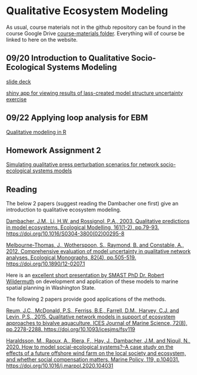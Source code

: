 # Qualitative Ecosystem Modeling {#qualmod}

As usual, course materials not in the github repository can be found in the course Google Drive [course-materials folder](https://drive.google.com/drive/folders/1Wt4fhAgCP92aBu_XSCQq50Xrkc-UVHnx?usp=sharing). Everything will of course be linked to here on the website.  

## 09/20 Introduction to Qualitative Socio-Ecological Systems Modeling {.unlisted .unnumbered}

[slide deck](https://docs.google.com/presentation/d/19gDMK1whYIWIf-LA2H0THVoUWIvGLGXj/edit?usp=sharing&ouid=100082783551785338508&rtpof=true&sd=true)

[shiny app for viewing results of lass-created model structure uncertainty exercise](https://gavinfay.shinyapps.io/qual-mod/)

## 09/22 Applying loop analysis for EBM {.unlisted .unnumbered}

[Qualitative modeling in R](https://github.com/gavinfay/mebm-models/blob/main/course-materials/qual-mod/qual-mod.R)

## Homework Assignment 2

[Simulating qualitative press perturbation scenarios for network socio-ecological systems models](https://github.com/gavinfay/mebm-models/blob/main/course-materials/assignments/hw-02/hw-02.pdf)


## Reading {.unlisted .unnumbered}

The below 2 papers (suggest reading the Dambacher one first) give an introduction to qualitative ecosystem modeling.  

[Dambacher, J.M., Li, H.W. and Rossignol, P.A., 2003. Qualitative predictions in model ecosystems. Ecological Modelling, 161(1-2), pp.79-93. https://doi.org/10.1016/S0304-3800(02)00295-8](https://doi.org/10.1016/S0304-3800(02)00295-8)  

[Melbourne-Thomas, J., Wotherspoon, S., Raymond, B. and Constable, A., 2012. Comprehensive evaluation of model uncertainty in qualitative network analyses. Ecological Monographs, 82(4), pp.505-519. https://doi.org/10.1890/12-0207.1](https://doi.org/10.1890/12-0207.1)  

Here is an [excellent short presentation by SMAST PhD Dr. Robert Wildermuth](https://www.dropbox.com/s/7zmf4x45euofhhb/Video_Wildermuth_WCMAC_20210317.mp4?dl=0) on development and application of these models to marine spatial planning in Washington State.  

The following 2 papers provide good applications of the methods.

[Reum, J.C., McDonald, P.S., Ferriss, B.E., Farrell, D.M., Harvey, C.J. and Levin, P.S., 2015. Qualitative network models in support of ecosystem approaches to bivalve aquaculture. ICES Journal of Marine Science, 72(8), pp.2278-2288. https://doi.org/10.1093/icesjms/fsv119](https://doi.org/10.1093/icesjms/fsv119)  

[Haraldsson, M., Raoux, A., Riera, F., Hay, J., Dambacher, J.M. and Niquil, N., 2020. How to model social-ecological systems?–A case study on the effects of a future offshore wind farm on the local society and ecosystem, and whether social compensation matters. Marine Policy, 119, p.104031. https://doi.org/10.1016/j.marpol.2020.104031](https://doi.org/10.1016/j.marpol.2020.104031)  

